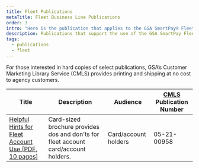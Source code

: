 ```yaml
---
title: Fleet Publications
metaTitle: Fleet Business Line Publications
order: 3
intro: "Here is the publication that applies to the GSA SmartPay® Fleet business line."
description: Publications that support the use of the GSA SmartPay Fleet account
tags:
  - publications
  - fleet
---
```

For those interested in hard copies of select publications, GSA’s Customer Marketing Library Service (CMLS) provides printing and shipping at no cost to agency customers.


| Title                            | Description       | Audience        | [CMLS](https://www.gsa.gov/about-us/organization/federal-acquisition-service/customer-and-stakeholder-engagement/customer-marketing-library-service-cmls) Publication Number  |
| ---------------------------------| ------------------| ----------------| -------------------------|
|[Helpful Hints for Fleet Account Use [PDF, 10 pages]](/files/publications/publications-helpful-hints-for-fleet.pdf)|Card-sized brochure provides dos and don'ts for fleet account card/account holders.|Card/account holders|05-21-00958|
